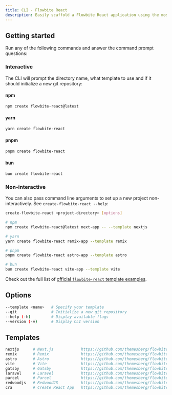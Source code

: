 ```yaml
---
title: CLI - Flowbite React
description: Easily scaffold a Flowbite React application using the most popular React frameworks and technologies out there
---
```


## Getting started

Run any of the following commands and answer the command prompt questions:

### Interactive

The CLI will prompt the directory name, what template to use and if it should initialize a new git repository:

#### npm

```bash
npm create flowbite-react@latest
```

#### yarn

```bash
yarn create flowbite-react
```

#### pnpm

```bash
pnpm create flowbite-react
```

#### bun

```bash
bun create flowbite-react
```

### Non-interactive

You can also pass command line arguments to set up a new project non-interactively. See `create-flowbite-react --help`:

```bash
create-flowbite-react <project-directory> [options]
```

```bash
# npm
npm create flowbite-react@latest next-app -- --template nextjs

# yarn
yarn create flowbite-react remix-app --template remix

# pnpm
pnpm create flowbite-react astro-app --template astro

# bun
bun create flowbite-react vite-app --template vite
```

Check out the full list of [official `flowbite-react` template examples](https://github.com/themesberg/flowbite-react-templates).

## Options

```bash
--template <name>   # Specify your template
--git               # Initialize a new git repository
--help (-h)         # Display available flags
--version (-v)      # Display CLI version
```

## Templates

```bash
nextjs      # Next.js            https://github.com/themesberg/flowbite-react-template-nextjs
remix       # Remix              https://github.com/themesberg/flowbite-react-template-remix
astro       # Astro              https://github.com/themesberg/flowbite-react-template-astro
vite        # Vite               https://github.com/themesberg/flowbite-react-template-vite
gatsby      # Gatsby             https://github.com/themesberg/flowbite-react-template-gatsby
laravel     # Laravel            https://github.com/themesberg/flowbite-react-template-laravel
parcel      # Parcel             https://github.com/themesberg/flowbite-react-template-parcel
redwoodjs   # RedwoodJS          https://github.com/themesberg/flowbite-react-template-redwoodjs
cra         # Create React App   https://github.com/themesberg/flowbite-react-template-cra
```
